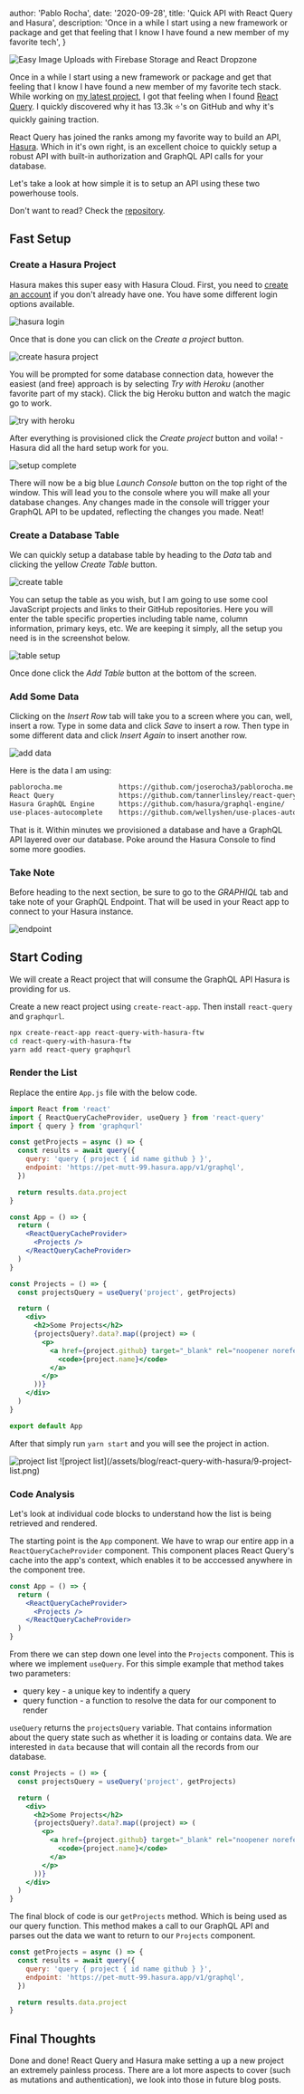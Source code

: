 
  author: 'Pablo Rocha',
  date: '2020-09-28',
  title: 'Quick API with React Query and Hasura',
  description: 'Once in a while I start using a new framework or package and get that feeling that I know I have found a new member of my favorite tech',
}


<Image src={cover} alt="Easy Image Uploads with Firebase Storage and React Dropzone" />

Once in a while I start using a new framework or package and get that feeling that I know I have found a new member of my favorite tech stack. While working on [my latest project](https://criclick.com), I got that feeling when I found [React Query](https://react-query.tanstack.com). I quickly discovered why it has 13.3k ⭐'s on GitHub and why it's quickly gaining traction.

React Query has joined the ranks among my favorite way to build an API, [Hasura](https://hasura.io). Which in it's own right, is an excellent choice to quickly setup a robust API with built-in authorization and GraphQL API calls for your database.

Let's take a look at how simple it is to setup an API using these two powerhouse tools.

Don't want to read? Check the [repository](https://github.com/joserocha3/react-query-with-hasura).

## Fast Setup

### Create a Hasura Project

Hasura makes this super easy with Hasura Cloud. First, you need to [create an account](https://cloud.hasura.io/login) if you don't already have one. You have some different login options available.

<Image src={hasuraLogin} alt="hasura login" />

Once that is done you can click on the _Create a project_ button.

<Image src={createHasuraProject} alt="create hasura project" />

You will be prompted for some database connection data, however the easiest (and free) approach is by selecting _Try with Heroku_ (another favorite part of my stack). Click the big Heroku button and watch the magic go to work.

<Image src={tryWithHeroku} alt="try with heroku" />

After everything is provisioned click the _Create project_ button and voila! - Hasura did all the hard setup work for you.

<Image src={setupComplete} alt="setup complete" />

There will now be a big blue _Launch Console_ button on the top right of the window. This will lead you to the console where you will make all your database changes. Any changes made in the console will trigger your GraphQL API to be updated, reflecting the changes you made. Neat!

### Create a Database Table

We can quickly setup a database table by heading to the _Data_ tab and clicking the yellow _Create Table_ button.

<Image src={createTable} alt="create table" />

You can setup the table as you wish, but I am going to use some cool JavaScript projects and links to their GitHub repositories. Here you will enter the table specific properties including table name, column information, primary keys, etc. We are keeping it simply, all the setup you need is in the screenshot below.

<Image src={tableSetup} alt="table setup" />

Once done click the _Add Table_ button at the bottom of the screen.

### Add Some Data

Clicking on the _Insert Row_ tab will take you to a screen where you can, well, insert a row. Type in some data and click _Save_ to insert a row. Then type in some different data and click _Insert Again_ to insert another row.

<Image src={addData} alt="add data" />

Here is the data I am using:

```bash
pablorocha.me              https://github.com/joserocha3/pablorocha.me
React Query                https://github.com/tannerlinsley/react-query
Hasura GraphQL Engine      https://github.com/hasura/graphql-engine/
use-places-autocomplete    https://github.com/wellyshen/use-places-autocomplete
```

That is it. Within minutes we provisioned a database and have a GraphQL API layered over our database. Poke around the Hasura Console to find some more goodies.

### Take Note

Before heading to the next section, be sure to go to the _GRAPHIQL_ tab and take note of your GraphQL Endpoint. That will be used in your React app to connect to your Hasura instance.

<Image src={endpoint} alt="endpoint" />

## Start Coding

We will create a React project that will consume the GraphQL API Hasura is providing for us.

Create a new react project using `create-react-app`. Then install `react-query` and `graphqurl`.

```bash
npx create-react-app react-query-with-hasura-ftw
cd react-query-with-hasura-ftw
yarn add react-query graphqurl
```

### Render the List

Replace the entire `App.js` file with the below code.

```jsx
import React from 'react'
import { ReactQueryCacheProvider, useQuery } from 'react-query'
import { query } from 'graphqurl'

const getProjects = async () => {
  const results = await query({
    query: 'query { project { id name github } }',
    endpoint: 'https://pet-mutt-99.hasura.app/v1/graphql',
  })

  return results.data.project
}

const App = () => {
  return (
    <ReactQueryCacheProvider>
      <Projects />
    </ReactQueryCacheProvider>
  )
}

const Projects = () => {
  const projectsQuery = useQuery('project', getProjects)

  return (
    <div>
      <h2>Some Projects</h2>
      {projectsQuery?.data?.map((project) => (
        <p>
          <a href={project.github} target="_blank" rel="noopener noreferrer">
            <code>{project.name}</code>
          </a>
        </p>
      ))}
    </div>
  )
}

export default App
```

After that simply run `yarn start` and you will see the project in action.

<Image src={projectList} alt="project list" />
![project list](/assets/blog/react-query-with-hasura/9-project-list.png)

### Code Analysis

Let's look at individual code blocks to understand how the list is being retrieved and rendered.

The starting point is the `App` component. We have to wrap our entire app in a `ReactQueryCacheProvider` component. This component places React Query's cache into the app's context, which enables it to be acccessed anywhere in the component tree.

```jsx
const App = () => {
  return (
    <ReactQueryCacheProvider>
      <Projects />
    </ReactQueryCacheProvider>
  )
}
```

From there we can step down one level into the `Projects` component. This is where we implement `useQuery`. For this simple example that method takes two parameters:

- query key - a unique key to indentify a query
- query function - a function to resolve the data for our component to render

`useQuery` returns the `projectsQuery` variable. That contains information about the query state such as whether it is loading or contains data. We are interested in `data` because that will contain all the records from our database.

```jsx
const Projects = () => {
  const projectsQuery = useQuery('project', getProjects)

  return (
    <div>
      <h2>Some Projects</h2>
      {projectsQuery?.data?.map((project) => (
        <p>
          <a href={project.github} target="_blank" rel="noopener noreferrer">
            <code>{project.name}</code>
          </a>
        </p>
      ))}
    </div>
  )
}
```

The final block of code is our `getProjects` method. Which is being used as our query function. This method makes a call to our GraphQL API and parses out the data we want to return to our `Projects` component.

```jsx
const getProjects = async () => {
  const results = await query({
    query: 'query { project { id name github } }',
    endpoint: 'https://pet-mutt-99.hasura.app/v1/graphql',
  })

  return results.data.project
}
```

## Final Thoughts

Done and done! React Query and Hasura make setting a up a new project an extremely painless process. There are a lot more aspects to cover (such as mutations and authentication), we look into those in future blog posts.
